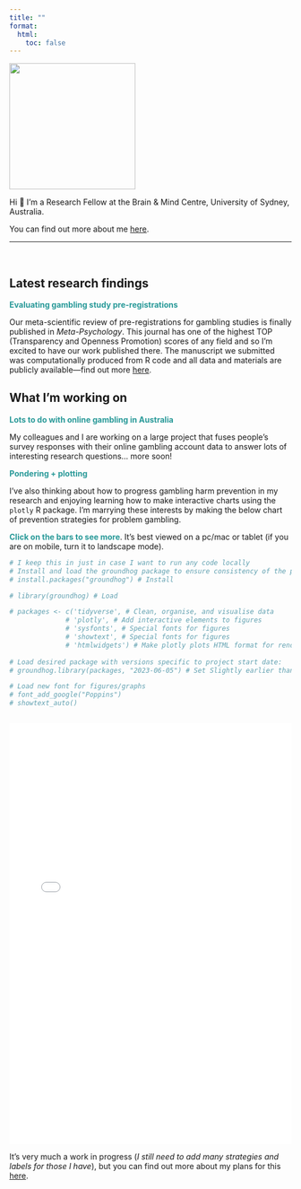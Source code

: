 ```yaml
---
title: ""
format:
  html:
    toc: false
---
```


![](headshot.svg){fig-align="center" width="225"}

::: {.text .padding .fade-in}
Hi 👋 I'm a Research Fellow at the Brain & Mind Centre, University of Sydney, Australia.

You can find out more about me [here](https://robheirene.netlify.app/about.html).
:::

------------------------------------------------------------------------

<br>

::: fade-in
## Latest research findings

[Evaluating gambling study pre-registrations]{style="color: #289998; font-weight: bold;"}

Our meta-scientific review of pre-registrations for gambling studies is finally published in *Meta-Psychology*. This journal has one of the highest TOP (Transparency and Openness Promotion) scores of any field and so I'm excited to have our work published there. The manuscript we submitted was computationally produced from R code and all data and materials are publicly available---find out more [here](https://robheirene.netlify.app/publication/2024-preregistration-evaluation-Heirene/). 

## What I'm working on

[Lots to do with online gambling in Australia]{style="color: #289998; font-weight: bold;"}

My colleagues and I are working on a large project that fuses people's survey responses with their online gambling account data to answer lots of interesting research questions... more soon!

[Pondering + plotting]{style="color: #289998; font-weight: bold;"}

I've also thinking about how to progress gambling harm prevention in my research and enjoying learning how to make interactive charts using the `plotly` R package. I'm marrying these interests by making the below chart of prevention strategies for problem gambling.

[**Click on the bars to see more**]{style="color: #289998; font-weight: bold;"}. It's best viewed on a pc/mac or tablet (if you are on mobile, turn it to landscape mode).
:::

```r
# I keep this in just in case I want to run any code locally
# Install and load the groundhog package to ensure consistency of the package versions used here:
# install.packages("groundhog") # Install

# library(groundhog) # Load

# packages <- c('tidyverse', # Clean, organise, and visualise data
              # 'plotly', # Add interactive elements to figures
              # 'sysfonts', # Special fonts for figures
              # 'showtext', # Special fonts for figures
              # 'htmlwidgets') # Make plotly plots HTML format for rendering in Quarto
              
# Load desired package with versions specific to project start date:
# groundhog.library(packages, "2023-06-05") # Set Slightly earlier than start date as some of the plotly dependency packages wouldn't load properly with date as 07/07/2023

# Load new font for figures/graphs
# font_add_google("Poppins")
# showtext_auto()
```

```r

```

```{=html}
<iframe src="posts/2023-gambling-harms-chart/sunburst_fig.html" class="fade-inhtml" width="100%" height="750" style="border:none;"></iframe>
```
::: fade-in
It's very much a work in progress (*I still need to add many strategies and labels for those I have*), but you can find out more about my plans for this [here](https://robheirene.netlify.app/posts/2023-gambling-harms-chart).
:::
